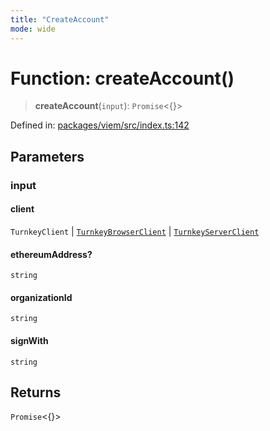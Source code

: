 ```yaml
---
title: "CreateAccount"
mode: wide
---
```

  
# Function: createAccount()

> **createAccount**(`input`): `Promise`\<\{\}\>

Defined in: [packages/viem/src/index.ts:142](https://github.com/tkhq/sdk/blob/ee72856c3f450731d7501ab05001215768b71500/packages/viem/src/index.ts#L142)

## Parameters

### input

#### client

`TurnkeyClient` \| [`TurnkeyBrowserClient`](../../../sdk-browser/index/TurnkeyBrowserClient/readme) \| [`TurnkeyServerClient`](../../../sdk-server/index/TurnkeyServerClient/readme)

#### ethereumAddress?

`string`

#### organizationId

`string`

#### signWith

`string`

## Returns

`Promise`\<\{\}\>
